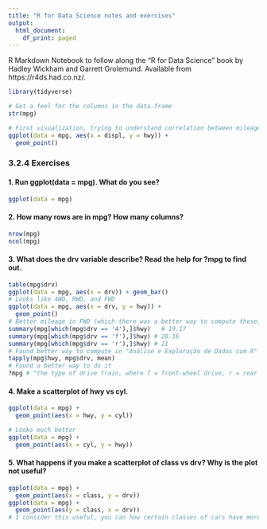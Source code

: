 ```yaml
---
title: "R for Data Science notes and exercises"
output:
  html_document:
    df_print: paged
---
```


R Markdown Notebook to follow along the "R for Data Science" book by Hadley Wickham and Garrett Grolemund. Available from https://r4ds.had.co.nz/.

```r
library(tidyverse)

# Get a feel for the columns in the data.frame
str(mpg)

# First visualization, trying to understand correlation between mileage and displacement
ggplot(data = mpg, aes(x = displ, y = hwy)) + 
  geom_point()
```

### 3.2.4 Exercises
#### 1. Run ggplot(data = mpg). What do you see?

```r
ggplot(data = mpg)
```

#### 2. How many rows are in mpg? How many columns?

```r
nrow(mpg)
ncol(mpg)
```

#### 3. What does the drv variable describe? Read the help for ?mpg to find out.

```r
table(mpg$drv)
ggplot(data = mpg, aes(x = drv)) + geom_bar()
# Looks like 4WD, RWD, and FWD
ggplot(data = mpg, aes(x = drv, y = hwy)) + 
  geom_point()
# Better mileage in FWD (which there was a better way to compute these)
summary(mpg[which(mpg$drv == '4'),]$hwy)   # 19.17
summary(mpg[which(mpg$drv == 'f'),]$hwy) # 28.16
summary(mpg[which(mpg$drv == 'r'),]$hwy) # 21
# Found better way to compute in "Análise e Exploração de Dados com R" by Miguel Rocha and Pedro G. Ferreira
tapply(mpg$hwy, mpg$drv, mean)
# Found a better way to do it
?mpg # "the type of drive train, where f = front-wheel drive, r = rear wheel drive, 4 = 4wd"
```

#### 4. Make a scatterplot of hwy vs cyl.

```r
ggplot(data = mpg) +
  geom_point(aes(x = hwy, y = cyl))

# Looks much better
ggplot(data = mpg) +
  geom_point(aes(x = cyl, y = hwy))
```

#### 5. What happens if you make a scatterplot of class vs drv? Why is the plot not useful?

```r
ggplot(data = mpg) +
  geom_point(aes(x = class, y = drv))
ggplot(data = mpg) +
  geom_point(aes(y = class, x = drv))
# I consider this useful, you can how certain classes of cars have more different types of drive (there all kinds of subcompacts), compared to others (minivan only FWD) 
```


